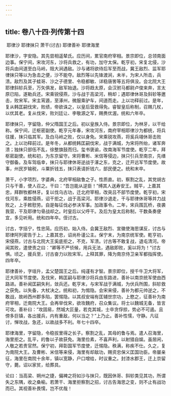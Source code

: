 ```yaml
---
---
---
```

title: 卷八十四·列传第十四
---

 耶律沙 耶律抹只 萧干(讨古) 耶律善补 耶律海里

耶律沙，字安隐。其先尝相遥辇氏。应历间，累官南府宰相。景宗即位，总领南面边事。保宁间，宋攻河东，沙将兵救之，有功，加守太保。乾亨初，宋复北侵，沙将兵由间道至白马岭，阻大涧遇敌。沙与诸将欲待后军至而战，冀王敌烈、监军耶律抹只等以为急击之便，沙不能夺。敌烈等以先锋渡涧，未半，为宋人所击，兵溃。敌烈及其子蛙哥、沙之子德里、令稳都敏、详稳唐筈等五将俱没。会北院大王耶律斜轸兵至，万矢俱发，敌军始退。沙将趋太原，会汉驸马都尉卢俊来奔，言太原已陷，遂勒兵还。宋乘锐侵燕，沙与战于高梁河，稍却；遇耶律休哥及斜轸等邀击，败宋军。宋主宵遁，至涿州，微服乘驴车，间道而走。上以功释前过。是年，复从韩匡嗣伐宋，败绩，帝欲诛之，以皇后营救得免。睿智皇后称制，召赐几杖，以优其老。复从伐宋，败刘廷让、李敬源之军，赐赉优渥。统和六年卒。

耶律抹只，字留隐，仲父隋国王之后。初以皇族入侍。景宗即位，为林牙，以干给称。保宁间，迁枢密副使。乾亨元年春，宋攻河东，南府宰相耶律沙为都统，将兵往援，抹只临其军。及白马岭之败，仅以身免。宋乘锐攻燕，将奚兵翊休哥击败之。上以功释前过。是年冬，从都统韩匡嗣伐宋，战于满城，为宋将所绐，诸军奔溃；独抹只部伍不乱，徐整旗鼓而归。玺书褒谕，改南海军节度使。乾亨二年，拜枢密副使。统和初，为东京留守。宋将曹彬、米信等侵边，抹只引兵至南京，先缮守御备。及车驾临幸，抹只与耶律休哥逆战于涿之东，克之，迁开远军节度使。故事，州民岁输税，斗粟折钱五，抹只表请折钱六，部民便之。统和末卒。

萧干，小字项烈，字婆典，北府宰相敌鲁之子。性质直。初，察割之乱，其党胡古只与干善，使人召之。干曰：“吾岂能从逆臣！”缚其人送寿安王。贼平，上嘉其忠，拜群牧都林牙。复以伐乌古功，迁北府宰相，改突吕不部节度使。乾亨初，宋伐河东，乘胜侵燕，诏干拒之，战于高梁河。耶律沙退走，干与耶律休哥等并力战败之，上手敕慰劳。自是每征伐必参决军事。加政事令。二年，宋兵围瓦桥，夜袭我营，干及耶律匀骨战却之。时皇后以父呼干。及后为皇太后称制，干数条奏便宜，多见听用。统和四年卒。侄讨古。

讨古，字括宁，性忠简。应历初，始入侍。会冀王敌烈、宣徽使海思谋反，讨古与耶律阿列密告于上，上嘉其忠，诏尚朴谨公主。保宁末，为南京统军使。乾亨初，宋侵燕，讨古与北院大王奚底拒之，不克，军溃。讨古等不敢复战，退屯清河。帝闻其败，遣使责之曰：“卿等不严侦候，用兵无法，遇敌即败，奚以将为！”讨古惧。顷之，援兵至，讨古奋力以败宋军。上释其罪，降为南京侍卫亲军都指挥使。四年卒。

耶律善补，字瑶升，孟父楚国王之后。纯谨有才智。景宗即位，授千牛卫大将军，迁大同军节度使。及伐宋，韩匡嗣与耶律沙将兵由东路进，善补以南京统军使由西路进。善补闻匡嗣失利，敛兵还。乾亨末，与宋军战于满城，为伏兵所围，斜轸救之获免。以失备，大杖决之。统和初，为惕隐。会宋来侵，善补为都元帅逆之，不敢战，故岭西州郡多陷，罢惕隐。以其叔安端有匡辅世宗功，上愍之，征善补为南府宰相，迁南院大王。会再举伐宋，欲攻魏府，召众集议。将士以魏城无备，皆言可攻。善补曰：“攻固易，然城大叵量，若克其城，士卒贪俘掠，势必不可遏。且傍多巨镇，各出援兵，内有重敌，何以当之？”上乃止。善补性懦，守静。凡征讨，惮攻战，急还，以故战多不利。年七十四卒。

耶律海里，字留隐，令稳拔里得之长子。察割之乱，其母的鲁与焉。遣人召海里，海里拒之。乱平，的鲁以子故获免。海里俭素，不喜声利，以射猎自娱。虽居闲，人敬之若贵官然。保宁初，拜彰国军节度使，迁惕隐。秩满，称疾不仕。久之，复为南院大王。及曹彬、米信等来侵，海里有却敌功，赐资忠保义匡国功臣。帝屡亲征，海里在南院十余年，镇以宽静，户口增给，时议重之。封漆水郡王，迁上京留守，薨。诏以家贫，给葬具。

论曰：当高梁、朔州之捷，偏裨之将如沙与抹只，既因休哥、斜轸类见其功，所谓失之东隅，收之桑榆。若萧干、海里拒察割之招，讨古告海思之变，则不止有战功而已。其视善补畏懦，岂不优哉！

